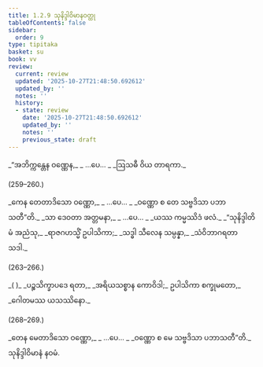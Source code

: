 ```yaml
---
title: 1.2.9 သုနိဒ္ဒါဝိမာနဝတ္ထု
tableOfContents: false
sidebar:
  order: 9
type: tipitaka
basket: su
book: vv
review:
  current: review
  updated: '2025-10-27T21:48:50.692612'
  updated_by: ''
  notes: ''
  history:
  - state: review
    date: '2025-10-27T21:48:50.692612'
    updated_by: ''
    notes: ''
    previous_state: draft
---
```



<ReviewStatus review={frontmatter.review} showDetails={true} />

<HypothesisAnnotation frontmatter={frontmatter} />

<DynamicBreadcrumb />

<Division number="258" book="vv" e="ch" v="19" p="31">

<Paragraph number="282" type="verses" book="vv">
_“အဘိက္ကန္တေန ဝဏ္ဏေန,_  
_ …ပေ… _  
_ဩသဓီ ဝိယ တာရကာ._  


(259–260.)
</Paragraph>

<Paragraph number="283" type="verses" book="vv">
_ကေန တေတာဒိသော ဝဏ္ဏော,_  
_ …ပေ… _  
_ဝဏ္ဏော စ တေ သဗ္ဗဒိသာ ပဘာသတီ”တိ._  

</Paragraph>

</Division>
<Division number="261" book="vv" e="ch" v="19" p="31">

<Paragraph number="284" type="verses" book="vv">
_သာ ဒေဝတာ အတ္တမနာ,_  
_ …ပေ… _  
_ယဿ ကမ္မဿိဒံ ဖလံ._  

</Paragraph>

</Division>
<Division number="262" book="vv" e="ch" v="19" p="31">

<Paragraph number="285" type="verses" book="vv">
_“သုနိဒ္ဒါတိ မံ အညံသု,_  
_ရာဇဂဟသ္မိံ ဥပါသိကာ;_  
_သဒ္ဓါ သီလေန သမ္ပန္နာ,_  
_သံဝိဘာဂရတာ သဒါ._  


(263–266.)
</Paragraph>

<Paragraph number="286" type="verses" book="vv">
_( )_  

</Paragraph>

</Division>
<Division number="267" book="vv" e="ch" v="19" p="31">

<Paragraph number="287" book="vv">
_ပဉ္စသိက္ခာပဒေ ရတာ,_  
_အရိယသစ္စာန ကောဝိဒါ;_  
ဥပါသိကာ စက္ခုမတော,_  
_ဂေါတမဿ ယသဿိနော._  


(268–269.)
</Paragraph>

<Paragraph number="288" type="verses" book="vv">
_တေန မေတာဒိသော ဝဏ္ဏော,_  
_ …ပေ… _  
_ဝဏ္ဏော စ မေ သဗ္ဗဒိသာ ပဘာသတီ”တိ._  


</Paragraph>
</Division>

<Paragraph number="289" type="center" book="vv">
သုနိဒ္ဒါဝိမာနံ နဝမံ.
</Paragraph>